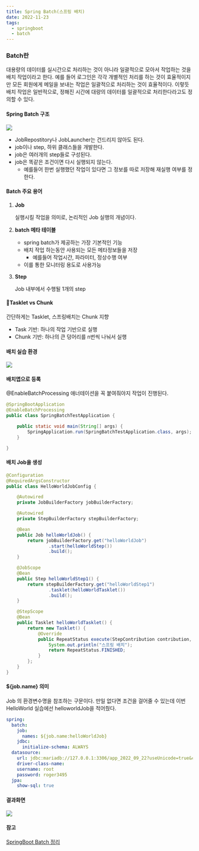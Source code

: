 ```yaml
---
title: Spring Batch(스프링 배치)
date: 2022-11-23
tags:
  - springboot
  - batch
---
```


### Batch란

대용량의 데이터를 실시간으로 처리하는 것이 아니라 일괄적으로 모아서 작업하는 것을 배치 작업이라고 한다. 예를 들어 로그인은 각각 개별적인 처리를 하는 것이 효율적이지만 모든 회원에게 메일을 보내는 작업은 일괄적으로 처리하는 것이 효율적이다. 이렇듯 배치 작업은 일반적으로, 정해진 시간에 대량의 데이터를 일괄적으로 처리한다라고도 정의할 수 있다.

#### Spring Batch 구조

![](batch.png)

- JobRepostitory나 JobLauncher는 건드리지 않아도 된다.
- job이나 step, 하위 클래스들을 개발한다.
- job은 여러개의 step들로 구성된다.
- job은 똑같은 조건이면 다시 실행되지 않는다.
    - 예를들어 한번 실행했던 작업이 있다면 그 정보를 따로 저장해 재실행 여부를 정한다.

#### Batch 주요 용어

1. **Job**
    
    실행시킬 작업을 의미로, 논리적인 Job 실행의 개념이다.
    
2. **batch 메타 테이블**
    - spring batch가 제공하는 가장 기본적인 기능
    - 배치 작업 하는동안 사용되는 모든 메타정보들을 저장
        - 예를들어 작업시간, 파라미터, 정상수행 여부
    - 이를 통한 모니터링 용도로 사용가능
3. **Step**
    
    Job 내부에서 수행될 1개의 step
    


#### 🌟Tasklet vs Chunk
간단하게는 Tasklet, 스프링배치는 Chunk 지향

- Task 기반: 하나의 작업 기반으로 실행
- Chunk 기반: 하나의 큰 덩어리를 n번씩 나눠서 실행



#### 배치 실습 환경

![](spring-batch.png)
#### 배치앱으로 등록

@EnableBatchProcessing 애너테이션을 꼭 붙여줘야지 작업이 진행된다. 

```java
@SpringBootApplication
@EnableBatchProcessing
public class SpringBatchTestApplication {

	public static void main(String[] args) {
		SpringApplication.run(SpringBatchTestApplication.class, args);
	}

}
```

#### 배치 Job을 생성

```java
@Configuration
@RequiredArgsConstructor
public class HelloWorldJobConfig {

    @Autowired
    private JobBuilderFactory jobBuilderFactory;

    @Autowired
    private StepBuilderFactory stepBuilderFactory;

    @Bean
    public Job helloWorldJob() {
        return jobBuilderFactory.get("helloWorldJob")
                .start(helloWorldStep())
                .build();
    }

    @JobScope
    @Bean
    public Step helloWorldStep1() {
        return stepBuilderFactory.get("helloWorldStep1")
                .tasklet(helloWorldTasklet())
                .build();
    }

    @StepScope
    @Bean
    public Tasklet helloWorldTasklet() {
        return new Tasklet() {
            @Override
            public RepeatStatus execute(StepContribution contribution, ChunkContext chunkContext) throws Exception {
                System.out.println("스프링 배치");
                return RepeatStatus.FINISHED;
            }
        };
    }
}
```

#### ${job.name} 의미

Job 의 환경변수명을 참조하는 구문이다. 만일 없다면 조건을 걸어줄 수 있는데 이번 HelloWorld 실습에선 helloworldJob을 적어줬다.

```yaml
spring:
  batch:
    job:
      names: ${job.name:helloWorldJob}
    jdbc:
      initialize-schema: ALWAYS
  datasource:
    url: jdbc:mariadb://127.0.0.1:3306/app_2022_09_22?useUnicode=true&characterEncoding=utf8&autoReconnect=true&serverTimezone=Asia/Seoul
    driver-class-name:
    username: root
    password: roger3495
  jpa:
    show-sql: true
```  

#### 결과화면
![](batch-result.png)  

  
#### 참고

[SpringBoot Batch 정리](https://velog.io/@mooh2jj/SpringBoot-Batch)